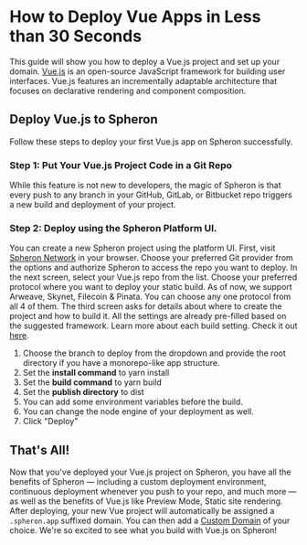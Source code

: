 
# How to Deploy Vue Apps in Less than 30 Seconds

This guide will show you how to deploy a Vue.js project and set up your domain.
[Vue.js](https://v3.vuejs.org/guide/introduction.html) is an open-source JavaScript framework for building user interfaces. Vue.js features an incrementally adaptable architecture that focuses on declarative rendering and component composition.

## Deploy Vue.js to Spheron

Follow these steps to deploy your first Vue.js app on Spheron successfully.

### Step 1: Put Your Vue.js Project Code in a Git Repo

While this feature is not new to developers, the magic of Spheron is that every push to any branch in your GitHub, GitLab, or Bitbucket repo triggers a new build and deployment of your project.

### Step 2: Deploy using the Spheron Platform UI.

You can create a new Spheron project using the platform UI. First, visit [Spheron Network](https://app.spheron.network/) in your browser.
Choose your preferred Git provider from the options and authorize Spheron to access the repo you want to deploy.
In the next screen, select your Vue.js repo from the list.
Choose your preferred protocol where you want to deploy your static build. As of now, we support Arweave, Skynet, Filecoin & Pinata. You can choose any one protocol from all 4 of them.
The third screen asks for details about where to create the project and how to build it. All the settings are already pre-filled based on the suggested framework. Learn more about each build setting. Check it out [here](https://docs.spheron.network/deployments/get-started#configuring-the-deployment).

1. Choose the branch to deploy from the dropdown and provide the root directory if you have a monorepo-like app structure.
2. Set the **install command** to yarn install
3. Set the **build command** to yarn build
4. Set the **publish directory** to dist
5. You can add some environment variables before the build.
6. You can change the node engine of your deployment as well.
7. Click "Deploy"

## That's All!

Now that you've deployed your Vue.js project on Spheron, you have all the benefits of Spheron — including a custom deployment environment, continuous deployment whenever you push to your repo, and much more — as well as the benefits of Vue.js like Preview Mode, Static site rendering.
After deploying, your new Vue project will automatically be assigned a `.spheron.app` suffixed domain. You can then add a [Custom Domain](https://docs.spheron.network/domain-and-https/centralized-domain/attach-domain) of your choice.
We're so excited to see what you build with Vue.js on Spheron!

<Navigation name="Deploy Vue App" />
